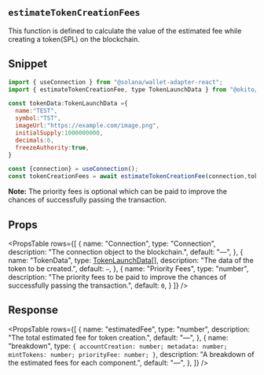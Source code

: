 
## `estimateTokenCreationFees`

This function is defined to calculate the value of the estimated fee while creating a token(SPL) on the blockchain.

## Snippet

``` jsx filename="page.tsx"
import { useConnection } from "@solana/wallet-adapter-react";
import { estimateTokenCreationFee, type TokenLaunchData } from "@okito/sdk";

const tokenData:TokenLaunchData ={
  name:"TEST",
  symbol:"TST",
  imageUrl:"https://example.com/image.png",
  initialSupply:1000000000,
  decimals:6,
  freezeAuthority:true,
} 

const {connection} = useConnection();
const tokenCreationFees = await estimateTokenCreationFee(connection,tokenData,0)
```
<Callout type='warning'>
<b>Note:</b> The priority fees is optional which can be paid to improve the chances of successfully passing the transaction.
</Callout>


## Props

<PropsTable
  rows={[
    {
      name: "Connection",
      type: "Connection",
      description: "The connection object to the blockchain.",
      default: "—",
    },
    {
      name: "TokenData",
      type: <a href="/general/tokenCreationFee">TokenLaunchData[]</a>,
      description: "The data of the token to be created.",
      default: `—`,
    },
    {
      name: "Priority Fees",
      type: "number",
      description: "The priority fees to be paid to improve the chances of successfully passing the transaction.",
      default: `0`,
    }
  ]}
/>



## Response


<PropsTable
  rows={[
    {
      name: "estimatedFee",
      type: "number",
      description: "The total estimated fee for token creation.",
      default: "—",
    },
    {
      name: "breakdown",
      type: `{
  accountCreation: number;
  metadata: number;
  mintTokens: number;
  priorityFee: number;
}`,
      description: "A breakdown of the estimated fees for each component.",
      default: "—",
    },
  ]}
/>